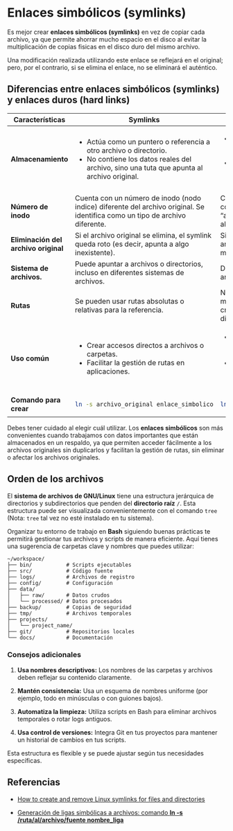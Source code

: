 # Enlaces simbólicos (symlinks)

Es mejor crear **enlaces simbólicos (symlinks)** en vez de copiar cada archivo, ya que permite ahorrar mucho espacio en el disco al evitar la multiplicación de copias fisicas en el disco duro del mismo archivo.

Una modificación realizada utilizando este enlace se reflejará en el original; pero, por el contrario, si se elimina el enlace, no se eliminará el auténtico.

## Diferencias entre enlaces simbólicos (symlinks) y enlaces duros (hard links)

+--------------------------------------+------------------------------------------------------------------------------------------------------------------------------+-------------------------------------------------------------------------------------------------------------------------------------------------+
| Características                      | Symlinks                                                                                                                     | Hard links                                                                                                                                      |
+======================================+==============================================================================================================================+=================================================================================================================================================+
| **Almacenamiento**                   | -   Actúa como un puntero o referencia a otro archivo o directorio.                                                          | -   Apunta directamente a los datos del archivo original.                                                                                       |
|                                      | -   No contiene los datos reales del archivo, sino una tuta que apunta al archivo original.                                  |                                                                                                                                                 |
|                                      |                                                                                                                              | <!-- -->                                                                                                                                        |
|                                      |                                                                                                                              |                                                                                                                                                 |
|                                      |                                                                                                                              | -   Comparte el mismo contenido que el archivo enlazado, no solo una referencia.                                                                |
+--------------------------------------+------------------------------------------------------------------------------------------------------------------------------+-------------------------------------------------------------------------------------------------------------------------------------------------+
| **Número de inodo**                  | Cuenta con un número de inodo (nodo indice) diferente del archivo original. Se identifica como un tipo de archivo diferente. | Comparte el mismo número de inodo con el destino. Elimina el concepto de "archivo original"; todos los hard links al mismo archivo son iguales. |
+--------------------------------------+------------------------------------------------------------------------------------------------------------------------------+-------------------------------------------------------------------------------------------------------------------------------------------------+
| **Eliminación del archivo original** | Si el archivo original se elimina, el symlink queda roto (es decir, apunta a algo inexistente).                              | Si un hard link se elimina, los datos del archivo permanecen accesibles mientras existan otros hard links.                                      |
+--------------------------------------+------------------------------------------------------------------------------------------------------------------------------+-------------------------------------------------------------------------------------------------------------------------------------------------+
| **Sistema de archivos.**             | Puede apuntar a archivos o directorios, incluso en diferentes sistemas de archivos.                                          | Deben residir en el mismo sistema de archivos.                                                                                                  |
+--------------------------------------+------------------------------------------------------------------------------------------------------------------------------+-------------------------------------------------------------------------------------------------------------------------------------------------+
| **Rutas**                            | Se pueden usar rutas absolutas o relativas para la referencia.                                                               | No puede enlazar directorios (en la mayoría de los sistemas modernos) ni cruzar sistemas de archivos diferentes.                                |
+--------------------------------------+------------------------------------------------------------------------------------------------------------------------------+-------------------------------------------------------------------------------------------------------------------------------------------------+
| **Uso común**                        | -   Crear accesos directos a archivos o carpetas.                                                                            | -   Garantizar accesibilidad a datos independientemente de qué enlace se elimine.                                                               |
|                                      | -   Facilitar la gestión de rutas en aplicaciones.                                                                           | -   Compartir archivos de forma eficiente sin duplicar espacio en disco.                                                                        |
+--------------------------------------+------------------------------------------------------------------------------------------------------------------------------+-------------------------------------------------------------------------------------------------------------------------------------------------+
| **Comando para crear**               | ``` {.bash eval="FALSE"}                                                                                                     | ``` {.bash eval="FALSE"}                                                                                                                        |
|                                      | ln -s archivo_original enlace_simbolico                                                                                      | ln archivo_original enlace_simbolico                                                                                                            |
|                                      | ```                                                                                                                          | ```                                                                                                                                             |
+--------------------------------------+------------------------------------------------------------------------------------------------------------------------------+-------------------------------------------------------------------------------------------------------------------------------------------------+

::: callout-caution
Debes tener cuidado al elegir cuál utilizar. Los **enlaces simbólicos** son más convenientes cuando trabajamos con datos importantes que están almacenados en un respaldo, ya que permiten acceder fácilmente a los archivos originales sin duplicarlos y facilitan la gestión de rutas, sin eliminar o afectar los archivos originales.
:::

## Orden de los archivos

El **sistema de archivos de GNU/Linux** tiene una estructura jerárquica de directorios y subdirectorios que penden del **directorio raíz** `/`. Esta estructura puede ser visualizada convenientemente con el comando `tree` (Nota: `tree` tal vez no esté instalado en tu sistema).

Organizar tu entorno de trabajo en **Bash** siguiendo buenas prácticas te permitirá gestionar tus archivos y scripts de manera eficiente. Aquí tienes una sugerencia de carpetas clave y nombres que puedes utilizar:

```         
~/workspace/
├── bin/           # Scripts ejecutables
├── src/           # Código fuente
├── logs/          # Archivos de registro
├── config/        # Configuración
├── data/
│   ├── raw/       # Datos crudos
│   └── processed/ # Datos procesados
├── backup/        # Copias de seguridad
├── tmp/           # Archivos temporales
├── projects/
│   └── project_name/
├── git/           # Repositorios locales
└── docs/          # Documentación
```

### **Consejos adicionales**

1.  **Usa nombres descriptivos:** Los nombres de las carpetas y archivos deben reflejar su contenido claramente.

2.  **Mantén consistencia:** Usa un esquema de nombres uniforme (por ejemplo, todo en minúsculas o con guiones bajos).

3.  **Automatiza la limpieza:** Utiliza scripts en Bash para eliminar archivos temporales o rotar logs antiguos.

4.  **Usa control de versiones:** Integra Git en tus proyectos para mantener un historial de cambios en tus scripts.

Esta estructura es flexible y se puede ajustar según tus necesidades específicas.

## Referencias

-   [How to create and remove Linux symlinks for files and directories](https://www.hostinger.com/tutorials/how-to-create-symbolic-links-in-linux/?utm_campaign=Generic-Tutorials-DSA%7CNT:Se%7CLO:MX-EN&utm_medium=ppc&gad_source=1&gclid=Cj0KCQiAu8W6BhC-ARIsACEQoDBS5S76IeOtxlAtbyI5wPmsI72ILku8waMvXKlUo0X-ZzddJpjvKSAaAuAiEALw_wcB)

-   [Generación de ligas simbólicas a archivos: comando **ln -s /ruta/al/archivo/fuente nombre_liga**](https://vinuesa.github.io/intro2linux/index.html#generaci%C3%B3n-de-ligas-simb%C3%B3licas-a-archivos-comando-ln--s-rutaalarchivofuente-nombre_liga)
